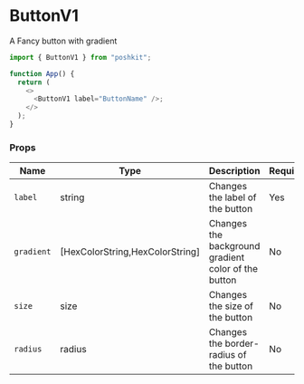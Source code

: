 <!-- Custom-MDX-Documentation.mdx -->

# ButtonV1

A Fancy button with gradient

```js
import { ButtonV1 } from "poshkit";

function App() {
  return (
    <>
      <ButtonV1 label="ButtonName" />;
    </>
  );
}
```

### Props

| Name       | Type                            | Description                                         | Required |
| ---------- | ------------------------------- | --------------------------------------------------- | -------- |
| `label`    | string                          | Changes the label of the button                     | Yes      |
| `gradient` | [HexColorString,HexColorString] | Changes the background gradient color of the button | No       |
| `size`     | size                            | Changes the size of the button                      | No       |
| `radius`   | radius                          | Changes the border-radius of the button             | No       |
